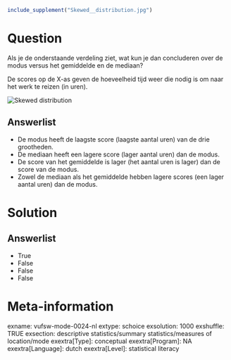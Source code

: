 ```r
include_supplement("Skewed__distribution.jpg")
```

Question
========
Als je de onderstaande verdeling ziet, wat kun je dan concluderen over
de modus versus het gemiddelde en de mediaan?  
  
De scores op de X-as geven de hoeveelheid tijd weer die nodig is om naar
het werk te reizen (in uren).  
  
  
<img src="Skewed__distribution.jpg" class="fr-fic fr-dii tvcss_2"
alt="Skewed distribution" />

Answerlist
----------
* De modus heeft de laagste score (laagste aantal uren) van de drie
  grootheden.
* De mediaan heeft een lagere score (lager aantal uren) dan de modus.
* De score van het gemiddelde is lager (het aantal uren is lager) dan de
  score van de modus.
* Zowel de mediaan als het gemiddelde hebben lagere scores (een lager
  aantal uren) dan de modus.

Solution
========










Answerlist
----------
* True
* False
* False
* False

Meta-information
================
exname: vufsw-mode-0024-nl
extype: schoice
exsolution: 1000
exshuffle: TRUE
exsection: descriptive statistics/summary statistics/measures of location/mode
exextra[Type]: conceptual
exextra[Program]: NA
exextra[Language]: dutch
exextra[Level]: statistical literacy

